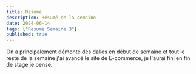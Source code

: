 ```yaml
---
title: Résumé
description: Résumé de la semaine
date: 2024-06-14
tags: ["Resume Semaine 3"]
published: true
---
```



On a principalement démonté des dalles en début de semaine et tout le reste de la semaine j'ai avancé le site de E-commerce, je l'aurai fini en fin de stage je pense.